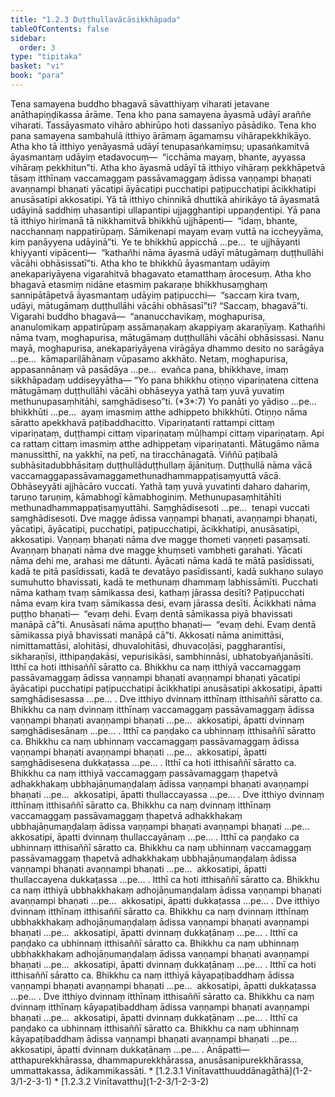 ```yaml
---
title: "1.2.3 Duṭṭhullavācāsikkhāpada"
tableOfContents: false
sidebar:
  order: 3
type: "tipitaka"
basket: "vi"
book: "para"
---
```



<DynamicBreadcrumb />

<Division number="283" book="para" e="ch" v="1" p="186">

<Paragraph number="1133" book="para">
Tena samayena buddho bhagavā sāvatthiyaṃ viharati jetavane anāthapiṇḍikassa ārāme. Tena kho pana samayena āyasmā udāyī araññe viharati. Tassāyasmato vihāro abhirūpo hoti dassanīyo pāsādiko. Tena kho pana samayena sambahulā itthiyo ārāmaṃ āgamaṃsu vihārapekkhikāyo. Atha kho tā itthiyo yenāyasmā udāyī tenupasaṅkamiṃsu; upasaṅkamitvā āyasmantaṃ udāyiṃ etadavocuṃ—  “icchāma mayaṃ, bhante, ayyassa vihāraṃ pekkhitun”ti. Atha kho āyasmā udāyī tā itthiyo vihāraṃ pekkhāpetvā tāsaṃ itthīnaṃ vaccamaggaṃ passāvamaggaṃ ādissa vaṇṇampi bhaṇati avaṇṇampi bhaṇati yācatipi āyācatipi pucchatipi paṭipucchatipi ācikkhatipi anusāsatipi akkosatipi. Yā tā itthiyo chinnikā dhuttikā ahirikāyo tā āyasmatā udāyinā saddhiṃ uhasantipi ullapantipi ujjagghantipi uppaṇḍentipi. Yā pana tā itthiyo hirimanā tā nikkhamitvā bhikkhū ujjhāpenti—  “idaṃ, bhante, nacchannaṃ nappatirūpaṃ. Sāmikenapi mayaṃ evaṃ vuttā na iccheyyāma, kiṃ panāyyena udāyinā”ti. Ye te bhikkhū appicchā …pe…  te ujjhāyanti khiyyanti vipācenti—  “kathañhi nāma āyasmā udāyī mātugāmaṃ duṭṭhullāhi vācāhi obhāsissatī”ti.



</Paragraph>

<Paragraph number="1134" book="para">
Atha kho te bhikkhū āyasmantaṃ udāyiṃ anekapariyāyena vigarahitvā bhagavato etamatthaṃ ārocesuṃ. Atha kho bhagavā etasmiṃ nidāne etasmiṃ pakaraṇe bhikkhusaṃghaṃ sannipātāpetvā āyasmantaṃ udāyiṃ paṭipucchi—  “saccaṃ kira tvaṃ, udāyi, mātugāmaṃ duṭṭhullāhi vācāhi obhāsasī”ti? “Saccaṃ, bhagavā”ti. Vigarahi buddho bhagavā—  “ananucchavikaṃ, moghapurisa, ananulomikaṃ appatirūpaṃ assāmaṇakaṃ akappiyaṃ akaraṇīyaṃ. Kathañhi nāma tvaṃ, moghapurisa, mātugāmaṃ duṭṭhullāhi vācāhi obhāsissasi. Nanu mayā, moghapurisa, anekapariyāyena virāgāya dhammo desito no sarāgāya …pe…  kāmapariḷāhānaṃ vūpasamo akkhāto. Netaṃ, moghapurisa, appasannānaṃ vā pasādāya …pe…  evañca pana, bhikkhave, imaṃ sikkhāpadaṃ uddiseyyātha—



</Paragraph>

</Division>
<Division number="284" book="para" e="ch" v="1" p="187">

<Paragraph number="1135" book="para">
<Emphasis>“Yo pana bhikkhu otiṇṇo vipariṇatena cittena mātugāmaṃ duṭṭhullāhi vācāhi obhāseyya yathā taṃ yuvā yuvatiṃ methunupasaṃhitāhi, saṃghādiseso”</Emphasis>ti. (*3*:<Emphasis>7</Emphasis>)



</Paragraph>

</Division>
<Division number="285" book="para" e="ch" v="1" p="187">

<Paragraph number="1136" book="para">
<Emphasis>Yo panā</Emphasis>ti yo yādiso …pe…  <Emphasis>bhikkhū</Emphasis>ti …pe…  ayaṃ imasmiṃ atthe adhippeto bhikkhūti.



</Paragraph>

<Paragraph number="1137" book="para">
<Emphasis>Otiṇṇo</Emphasis> nāma sāratto apekkhavā paṭibaddhacitto.



</Paragraph>

<Paragraph number="1138" book="para">
<Emphasis>Vipariṇatan</Emphasis>ti rattampi cittaṃ vipariṇataṃ, duṭṭhampi cittaṃ vipariṇataṃ mūḷhampi cittaṃ vipariṇataṃ. Api ca rattaṃ cittaṃ imasmiṃ atthe adhippetaṃ vipariṇatanti.



</Paragraph>

<Paragraph number="1139" book="para">
<Emphasis>Mātugāmo</Emphasis> nāma manussitthī, na yakkhī, na petī, na tiracchānagatā. Viññū paṭibalā subhāsitadubbhāsitaṃ duṭṭhullāduṭṭhullaṃ ājānituṃ.



</Paragraph>

<Paragraph number="1140" book="para">
<Emphasis>Duṭṭhullā</Emphasis> nāma <Emphasis>vācā</Emphasis> vaccamaggapassāvamaggamethunadhammappaṭisaṃyuttā vācā.



</Paragraph>

<Paragraph number="1141" book="para">
<Emphasis>Obhāseyyā</Emphasis>ti ajjhācāro vuccati.



</Paragraph>

<Paragraph number="1142" book="para">
<Emphasis>Yathā taṃ yuvā yuvatin</Emphasis>ti daharo dahariṃ, taruṇo taruṇiṃ, kāmabhogī kāmabhoginiṃ.



</Paragraph>

<Paragraph number="1143" book="para">
<Emphasis>Methunupasaṃhitāhī</Emphasis>ti methunadhammappaṭisaṃyuttāhi.



</Paragraph>

<Paragraph number="1144" book="para">
<Emphasis>Saṃghādiseso</Emphasis>ti …pe…  tenapi vuccati saṃghādisesoti.



</Paragraph>

<Paragraph number="1145" book="para">
Dve magge ādissa vaṇṇampi bhaṇati, avaṇṇampi bhaṇati, yācatipi, āyācatipi, pucchatipi, paṭipucchatipi, ācikkhatipi, anusāsatipi, akkosatipi.



</Paragraph>

<Paragraph number="1146" book="para">
<Emphasis>Vaṇṇaṃ bhaṇati</Emphasis> nāma dve magge thometi vaṇṇeti pasaṃsati.



</Paragraph>

<Paragraph number="1147" book="para">
<Emphasis>Avaṇṇaṃ bhaṇati</Emphasis> nāma dve magge khuṃseti vambheti garahati.



</Paragraph>

<Paragraph number="1148" book="para">
<Emphasis>Yācati</Emphasis> nāma dehi me, arahasi me dātunti.



</Paragraph>

<Paragraph number="1149" book="para">
<Emphasis>Āyācati</Emphasis> nāma kadā te mātā pasīdissati, kadā te pitā pasīdissati, kadā te devatāyo pasīdissanti, kadā sukhaṇo sulayo sumuhutto bhavissati, kadā te methunaṃ dhammaṃ labhissāmīti.



</Paragraph>

<Paragraph number="1150" book="para">
<Emphasis>Pucchati</Emphasis> nāma kathaṃ tvaṃ sāmikassa desi, kathaṃ jārassa desīti?



</Paragraph>

<Paragraph number="1151" book="para">
<Emphasis>Paṭipucchati</Emphasis> nāma evaṃ kira tvaṃ sāmikassa desi, evaṃ jārassa desīti.



</Paragraph>

<Paragraph number="1152" book="para">
<Emphasis>Ācikkhati</Emphasis> nāma puṭṭho bhaṇati—  “evaṃ dehi. Evaṃ dentā sāmikassa piyā bhavissati manāpā cā”ti.



</Paragraph>

<Paragraph number="1153" book="para">
<Emphasis>Anusāsati</Emphasis> nāma apuṭṭho bhaṇati—  “evaṃ dehi. Evaṃ dentā sāmikassa piyā bhavissati manāpā cā”ti.



</Paragraph>

<Paragraph number="1154" book="para">
<Emphasis>Akkosati</Emphasis> nāma animittāsi, nimittamattāsi, alohitāsi, dhuvalohitāsi, dhuvacoḷāsi, paggharantīsi, sikharaṇīsi, itthipaṇḍakāsi, vepurisikāsi, sambhinnāsi, ubhatobyañjanāsīti.



</Paragraph>

</Division>
<Division number="286" book="para" e="ch" v="1" p="189">

<Paragraph number="1155" book="para">
Itthī ca hoti itthisaññī sāratto ca. Bhikkhu ca naṃ itthiyā vaccamaggaṃ passāvamaggaṃ ādissa vaṇṇampi bhaṇati avaṇṇampi bhaṇati yācatipi āyācatipi pucchatipi paṭipucchatipi ācikkhatipi anusāsatipi akkosatipi, āpatti saṃghādisesassa …pe… .



</Paragraph>

<Paragraph number="1156" book="para">
Dve itthiyo dvinnaṃ itthīnaṃ itthisaññī sāratto ca. Bhikkhu ca naṃ dvinnaṃ itthīnaṃ vaccamaggaṃ passāvamaggaṃ ādissa vaṇṇampi bhaṇati avaṇṇampi bhaṇati …pe…  akkosatipi, āpatti dvinnaṃ saṃghādisesānaṃ …pe… .



</Paragraph>

<Paragraph number="1157" book="para">
Itthī ca paṇḍako ca ubhinnaṃ itthisaññī sāratto ca. Bhikkhu ca naṃ ubhinnaṃ vaccamaggaṃ passāvamaggaṃ ādissa vaṇṇampi bhaṇati avaṇṇampi bhaṇati …pe…  akkosatipi, āpatti saṃghādisesena dukkaṭassa …pe… .



</Paragraph>

<Paragraph number="1158" book="para">
Itthī ca hoti itthisaññī sāratto ca. Bhikkhu ca naṃ itthiyā vaccamaggaṃ passāvamaggaṃ ṭhapetvā adhakkhakaṃ ubbhajāṇumaṇḍalaṃ ādissa vaṇṇampi bhaṇati avaṇṇampi bhaṇati …pe…  akkosatipi, āpatti thullaccayassa …pe… .



</Paragraph>

<Paragraph number="1159" book="para">
Dve itthiyo dvinnaṃ itthīnaṃ itthisaññī sāratto ca. Bhikkhu ca naṃ dvinnaṃ itthīnaṃ vaccamaggaṃ passāvamaggaṃ ṭhapetvā adhakkhakaṃ ubbhajāṇumaṇḍalaṃ ādissa vaṇṇampi bhaṇati avaṇṇampi bhaṇati …pe…  akkosatipi, āpatti dvinnaṃ thullaccayānaṃ …pe… .



</Paragraph>

<Paragraph number="1160" book="para">
Itthī ca paṇḍako ca ubhinnaṃ itthisaññī sāratto ca. Bhikkhu ca naṃ ubhinnaṃ vaccamaggaṃ passāvamaggaṃ ṭhapetvā adhakkhakaṃ ubbhajāṇumaṇḍalaṃ ādissa vaṇṇampi bhaṇati avaṇṇampi bhaṇati …pe…  akkosatipi, āpatti thullaccayena dukkaṭassa …pe… .



</Paragraph>

<Paragraph number="1161" book="para">
Itthī ca hoti itthisaññī sāratto ca. Bhikkhu ca naṃ itthiyā ubbhakkhakaṃ adhojāṇumaṇḍalaṃ ādissa vaṇṇampi bhaṇati avaṇṇampi bhaṇati …pe…  akkosatipi, āpatti dukkaṭassa …pe… .



</Paragraph>

<Paragraph number="1162" book="para">
Dve itthiyo dvinnaṃ itthīnaṃ itthisaññī sāratto ca. Bhikkhu ca naṃ dvinnaṃ itthīnaṃ ubbhakkhakaṃ adhojāṇumaṇḍalaṃ ādissa vaṇṇampi bhaṇati avaṇṇampi bhaṇati …pe…  akkosatipi, āpatti dvinnaṃ dukkaṭānaṃ …pe… .



</Paragraph>

<Paragraph number="1163" book="para">
Itthī ca paṇḍako ca ubhinnaṃ itthisaññī sāratto ca. Bhikkhu ca naṃ ubhinnaṃ ubbhakkhakaṃ adhojāṇumaṇḍalaṃ ādissa vaṇṇampi bhaṇati avaṇṇampi bhaṇati …pe…  akkosatipi, āpatti dvinnaṃ dukkaṭānaṃ …pe… .



</Paragraph>

<Paragraph number="1164" book="para">
Itthī ca hoti itthisaññī sāratto ca. Bhikkhu ca naṃ itthiyā kāyapaṭibaddhaṃ ādissa vaṇṇampi bhaṇati avaṇṇampi bhaṇati …pe…  akkosatipi, āpatti dukkaṭassa …pe… .



</Paragraph>

<Paragraph number="1165" book="para">
Dve itthiyo dvinnaṃ itthīnaṃ itthisaññī sāratto ca. Bhikkhu ca naṃ dvinnaṃ itthīnaṃ kāyapaṭibaddhaṃ ādissa vaṇṇampi bhaṇati avaṇṇampi bhaṇati …pe…  akkosatipi, āpatti dvinnaṃ dukkaṭānaṃ …pe… .



</Paragraph>

<Paragraph number="1166" book="para">
Itthī ca paṇḍako ca ubhinnaṃ itthisaññī sāratto ca. Bhikkhu ca naṃ ubhinnaṃ kāyapaṭibaddhaṃ ādissa vaṇṇampi bhaṇati avaṇṇampi bhaṇati …pe…  akkosatipi, āpatti dvinnaṃ dukkaṭānaṃ …pe… .



</Paragraph>

</Division>
<Division number="287" book="para" e="ch" v="1" p="190">

<Paragraph number="1167" book="para">
Anāpatti—  atthapurekkhārassa, dhammapurekkhārassa, anusāsanipurekkhārassa, ummattakassa, ādikammikassāti.

</Paragraph>
</Division>

<TableOfContents book="para" section="1.2.3">
* [1.2.3.1 Vinītavatthuuddānagāthā](1-2-3/1-2-3-1)
* [1.2.3.2 Vinītavatthu](1-2-3/1-2-3-2)
</TableOfContents>